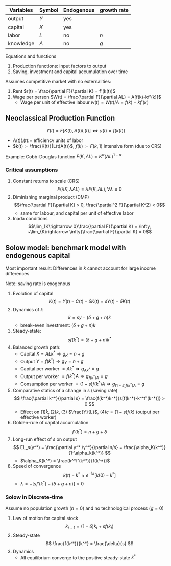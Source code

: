 Variables | Symbol | Endogenous | growth rate
--- | --- | --- | --- 
output | $Y$ | yes |
capital | $K$ | yes |
labor | $L$ | no | $n$
knowledge | $A$ | no | $g$

Equations and functions

1. Production functions: input factors to output
2. Saving, investment and capital accumulation over time

Assumes competitive market with no externalities:

1. Rent $r(t) = \frac{\partial F}{\partial K} = f'(k(t))$
2. Wage per person $W(t) = \frac{\partial F}{\partial AL} = A[f(k)-kf'(k)]$
   - Wage per unit of effective labour $w(t) = W(t)/A = f(k)-kf'(k)$

## Neoclassical Production Function

$$
Y(t) = F[K(t), A(t)L(t)] \Leftrightarrow y(t) = f(k(t))
$$

- $A(t)L(t) :=$ efficiency units of labor
- $k(t) := \frac{K(t)}{L(t)A(t)}$, $f(k) := F(k, 1)$ intensive form (due to CRS)

Example: Cobb-Douglas function $F(K,
AL)=K^\alpha(AL)^{1-\alpha}$

### Critical assumptions

1. Constant returns to scale (CRS)
   $$F(\lambda K, \lambda AL) = \lambda F(K, AL), \forall
   \lambda \geq 0$$
2. Diminishing marginal product (DMP)
   $$\frac{\partial F}{\partial K} > 0, \frac{\partial^2 F}{\partial K^2} < 0$$
   - same for labour, and capital per unit of effective labor
3. Inada conditions
   $$\lim_{K\rightarrow 0}\frac{\partial F}{\partial K} =
   \infty, ~\lim_{K\rightarrow \infty}\frac{\partial
   F}{\partial K} = 0$$

## Solow model: benchmark model with endogenous capital

Most important result: Differences in $k$ cannot account for
large income differences

Note: saving rate is exogenous

1. Evolution of capital
    $$
    \dot{K}(t) = Y(t) - C(t) - \delta K(t) = sY(t)-\delta K(t)
    $$
2. Dynamics of $k$
   $$
   \dot{k} = sy - (\delta + g + n)k
   $$
   - break-even investment: $( \delta + g + n )k$
3. Steady-state:
   $$
   sf(k^*) = (\delta + g + n)k^*
   $$
4. Balanced growth path:
   - Capital $K = ALk^* \Rightarrow g_K = n+g$
   - Output $Y = f(k^*) \Rightarrow g_Y = n+g$
   - Capital per worker $=Ak^* \Rightarrow g_{Ak^*} = g$
   - Output per worker $=f(k^*)A \Rightarrow g_{f(k^*)A} = g$
   - Consumption per worker $=(1-s)f(k^*)A \Rightarrow g_{(1-s)f(k^*)A}=g$
5. Comparative statics of a change in $s$ (saving rate)
   $$
   \frac{\partial k^*}{\partial s} = \frac{f(k^*)k^*}{s[f(k^*)-k^*f'(k^*)]} > 0
   $$
   - Effect on $(1) \dot{k}, (2) k$, (3) $\frac{Y}{L}$, $(4) c = (1-s)f(k)$ (output per effective worker)
6. Golden-rule of capital accumulation
   $$
   f'(k^*) = n+g+\delta
   $$
7. Long-run effect of $s$ on output
   $$
   EL_s(y^*) = \frac{\partial y^* /y^*}{\partial s/s} =
   \frac{\alpha_K(k^*)}{1-\alpha_k(k^*)}
   $$
   - $\alpha_K(k^*) = \frac{k^*f'(k^*)}{f(k^*)}$
8. Speed of convergence
   $$
   k(t) - k^* \approx e^{-\lambda t}[k(0)-k^*]
   $$
   - $\lambda = -[sf'(k^*)-(\delta +g+n)] > 0$

### Solow in Discrete-time

Assume no population growth $(n=0)$ and no technological
process $(g=0)$

1. Law of motion for capital stock
   $$
   k_{t+1} = (1-\delta)k_t + sf(k_t)
   $$
2. Steady-state
   $$
   \frac{f(k^*)}{k^*} = \frac{\delta}{s}
   $$
3. Dynamics
   - All equilibrium converge to the positive steady-state $k^*$
